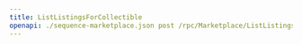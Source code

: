 ---
title: ListListingsForCollectible
openapi: ./sequence-marketplace.json post /rpc/Marketplace/ListListingsForCollectible
---

